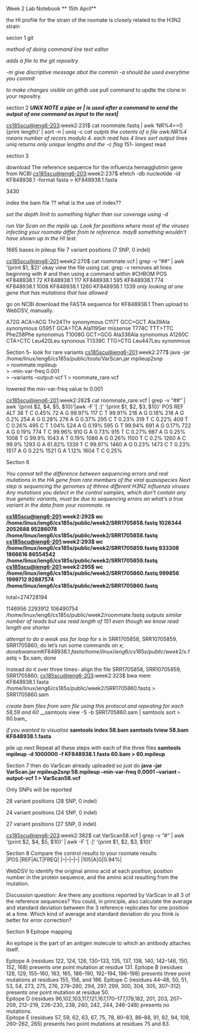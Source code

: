 Week 2 Lab Notebook
** 15th April**

the HI profile for the strain of the roomate is closely related to the H3N2 strain 

secion 1 git

[cs185scu@ieng6-202]:~:182$ git clone https://github.com/cse185-week2-helenistheking.git week2

[cs185scu@ieng6-202]:week2:188$ emacs CSE185_Week2_LabNotebook.md
*method of doing command line text editor*

[cs185scu@ieng6-202]:week2:189$ git add CSE185_Week2_LabNotebook.md
*adds a file to the git repositry*

[cs185scu@ieng6-203]:week2:225$ git commit -a -m"Adding lab notebook for Week 2"
*-m give discriptive message abot the commin -a should be used everytime you commit* 

[cs185scu@ieng6-203]:week2:226$ git push
*to make changes visible on githib* use pull command to updte the clone in your repositry.

section 2
***UNIX NOTE a pipe or | is used after a command to send the output of one command as input to the next|***

[cs185scu@ieng6-203]:week2:231$ cat roommate.fastq | awk 'NR%4==0 {print length}' | sort -n | uniq -c
*cat  outpts the cotents of a file* 
*awk:NR%4 means number of recors modulo 4. each read has 4 lines*
*sort output lines*
*uniq returns only unique lengths and the -c flag*
151- longest read

section 3

download The reference sequence for the influenza hemagglutinin gene from NCBI
[cs185scu@ieng6-203]:week2:237$ efetch -db nucleotide -id KF848938.1 -format fasta > KF848938.1.fasta

[cs185scu@ieng6-203]:week2:239$ bwa index KF848938.1.fasta

[cs185scu@ieng6-203]:week2:240$ bwa mem KF848938.1.fasta /pathto/roommate.fastq | \


[cs185scu@ieng6-203]:week2:244$ bwa mem KF848938.1.fasta /home/linux/ieng6/cs185s/public/week2/roommate.fastq |     samtools view -S -b |     samtools sort > roommate.bam

[cs185scu@ieng6-203]:week2:245$ samtools view -f4 roommate.bam | wc -l
3430

[cs185scu@ieng6-201]:week2:252$ samtools index roommate.bam
index the bam file
?? what is the use of index??

[cs185scu@ieng6-201]:week2:252$ samtools mpileup \
    -d 1000000 \
    -f KF848938.1.fasta \
    roommate.bam > roommate.mpileup
*set the depth limit to something higher than our coverage using -d*

[cs185scu@ieng6-201]:week2:255$ java -jar /home/linux/ieng6/cs185s/public/tools/VarScan.jar mpileup2snp \
>     roommate.mpileup \
>     --min-var-freq 0.95 \
>     --variants --output-vcf 1 > roommate.vcf
*run Var Scan on the mpile up. Look for positions where most of the viruses infecting your roomate differ from te reference. mayB something wouldn't have shown up in the HI test.*

1665 bases in pileup file
7 variant positions (7 SNP, 0 indel)

[cs185scu@ieng6-201]:week2:270$ cat roommate.vcf | grep -v "##" | awk '{print $1, $2}'
okay view the file using cat. grep -v removes all lines beginning with # and then using a command within
#CHROM POS
KF848938.1 72 
KF848938.1 117 
KF848938.1 595
KF848938.1 774
KF848938.1 1008
KF848938.1 1260
KF848938.1 1339
_only looking at one gene that has mutations that has allowed_

go on NCBI download the FASTA sequence for KF848938.1
Then upload to WebDSV, manually.


A72G ACA>ACG Thr24Thr synonymous
C117T GCC>GCT Ala39Ala synonymous
G595T GCA>TCA Ala119Ser missense
T774C TTT>TTC Phe258Phe synonomus
T1008G GCT>GCG Ala336Ala synonomus
A1260C CTA>CTC Leu420Leu synonous 
T1339C TTG>CTG Leu447Leu synonmous

Section 5- look for rare variants
[cs185scu@ieng6-201]:week2:277$ java -jar /home/linux/ieng6/cs185s/public/tools/VarScan.jar mpileup2snp \
>     roommate.mpileup \
>     --min-var-freq 0.001 \
>     --variants --output-vcf 1 > roommate_rare.vcf

lowered the min-var-freq value to 0.001 

[cs185scu@ieng6-201]:week2:282$ cat roommate_rare.vcf | grep -v "##" | awk '{print $2, $4, $5, $10}'|awk -F '[ :]' '{print $1, $2, $3, $10}'
POS REF ALT 
38 T C 0.45%
72 A G 99.97%
117 C T 99.91%
216 A G 0.18%
218 A G 0.2%
254 A G 0.28%
276 A G 0.37%
295 C T 0.23%
319 T C 0.22%
409 T C 0.26%
495 C T 1.04%
524 A G 0.19%
595 G T 99.94%
691 A G 0.17%
722 A G 0.19%
774 T C 99.96%
910 G A 0.73%
915 T C 0.27%
987 A G 0.25%
1008 T G 99.9%
1043 A T 0.19%
1086 A G 0.26%
1100 T C 0.2%
1260 A C 99.9%
1293 G A 61.82%
1339 T C 99.97%
1460 A G 0.23%
1473 C T 0.23%
1517 A G 0.22%
1521 G A 1.12%
1604 T C 0.25%

Section 6

_You cannot tell the difference between sequencing errors and real mutations in the HA gene from rare members of the viral quasispecies_
_Next step is sequencing the genomes of thhree different H3N2 influenza viruses_
_Any mutations you detect in the control samples, which don't contain any true genetic variants, must be due to sequencing errors an what's a true variant in the data from your roommate._
re 

__[cs185scu@ieng6-201]:week2:292$ wc /home/linux/ieng6/cs185s/public/week2/SRR1705858.fastq
 1026344  2052688 95286078 /home/linux/ieng6/cs185s/public/week2/SRR1705858.fastq
[cs185scu@ieng6-201]:week2:293$ wc /home/linux/ieng6/cs185s/public/week2/SRR1705859.fastq
  933308  1866616 86554542 /home/linux/ieng6/cs185s/public/week2/SRR1705859.fastq
[cs185scu@ieng6-201]:week2:295$ wc /home/linux/ieng6/cs185s/public/week2/SRR1705860.fastq
  999856  1999712 92887574 /home/linux/ieng6/cs185s/public/week2/SRR1705860.fastq__
  
  total=274728194
  
 [cs185scu@ieng6-201]:week2:298$ wc /home/linux/ieng6/cs185s/public/week2/roommate.fastq
  1146956   2293912 106490754 /home/linux/ieng6/cs185s/public/week2/roommate.fastq
  _outputs similar number of reads but use read length of 151 even though we know read length are shorter_
  
  
_attempt to do a weak ass for loop_
for x in SRR1705858, SRR10705859, SRR1705860; do  let's run some commands on $x; done  bwa mem KF848938.1.fasta /home/linux/ieng6/cs185s/public/week2/$x.fastq > $x.sam; done

Instead do it over three times- align the file
SRR1705858, SRR10705859, SRR1705860; 
[cs185scu@ieng6-203]:week2:323$ bwa mem KF848938.1.fasta /home/linux/ieng6/cs185s/public/week2/SRR1705860.fastq > SRR1705860.sam

*create bam files from sam file 
using this protocol and repeating for each 58,59 and 60*
__samtools view -S -b SRR1705860.sam | samtools sort  > 60.bam_

*if you wanted to visualise*
__samtools index 58.bam
samtools tview 58.bam KF848938.1.fasta__

pile up next
Repeat all these steps with each of the three files 
__samtools mpileup -d 1000000 -f KF848938.1.fasta 60.bam > 60.mpileup __

Section 7
then do VarScan already uploaded so just do 
__java -jar VarScan.jar mpileup2snp 58.mpileup --min-var-freq 0.0001 --variant --output-vcf 1 > VarScan58.vcf __

[cs185scu@ieng6-203]:week2:367$ java -jar VarScan.jar mpileup2snp 58.mpileup --min-var-freq 0.0001 --variant --output-vcf 1 > VarScan58.vcf

Only SNPs will be reported

28 variant positions (28 SNP, 0 indel)

24 variant positions (24 SNP, 0 indel)

27 variant positions (27 SNP, 0 indel)

[cs185scu@ieng6-203]:week2:382$ cat VarScan58.vcf | grep -v "#" | awk '{print $2, $4, $5, $10}' | awk -F '[ :]' '{print $1, $2, $3, $10}'


Section 8
Compare the control results to your roomate results 
|POS.|REF|ALT|FREQ|
|--|--|--|--|
|105|A|G|0.94%|

WebDSV to identify the original amino acid at each position, position number in the protein sequence, and the amino acid resulting from the mutation.

Discussion question: Are there any positions reported by VarScan in all 3 of the reference sequences? You could, in principle, also calculate the average and standard deviation between the 3 reference replicates for one position at a time. Which kind of average and standard deviation do you think is better for error correction?

Section 9
Epitope mapping

An epitope is the part of an antigen molecule to which an antibody attaches itself.

Epitope A (residues 122, 124, 126, 130–133, 135, 137, 138, 140, 142–146, 150, 152, 168) presents one point mutation at residue 131.
Epitope B (residues 128, 129, 155–160, 163, 165, 186–190, 192–194, 196–198) presents three point mutations at residues 155, 156, and 186.
Epitope C (residues 44–48, 50, 51, 53, 54, 273, 275, 276, 278–280, 294, 297, 299, 300, 304, 305, 307–312) presents one point mutation at residue 50.									
Epitope D (residues 96,102,103,117,121,167,170–177,179,182, 201, 203, 207–209, 212–219, 226–230, 238, 240, 242, 244, 246–248) presents no mutations. 											
Epitope E (residues 57, 59, 62, 63, 67, 75, 78, 80–83, 86–88, 91, 92, 94, 109, 260–262, 265) presents two point mutations at residues 75 and 83.

